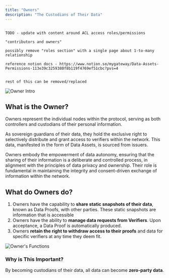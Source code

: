```yaml
---
title: "Owners"
description: "The Custodians of Their Data"
---
```


```

TODO - update with content around ACL access roles/permissions

"contributors and owners"

possibly remove "roles section" with a single page about 1-to-many relationship

reference notion docs - https://www.notion.so/mygateway/Data-Assets-Permissions-113e39c3259380f8b119f4769ef51cbc?pvs=4


rest of this can be removed/replaced

```

![Owner Intro](/assets/roles/owners-intro.png)

## What is the Owner?

Owners represent the individual nodes within the protocol, serving as both controllers and custodians of their personal information.

As sovereign guardians of their data, they hold the exclusive right to selectively distribute and grant access to verifiers within the network. This data, manifested in the form of Data Assets, is sourced from issuers.

Owners embody the empowerment of data autonomy, ensuring that the sharing of their information is a deliberate and controlled process, in alignment with the principles of data privacy and ownership. Their role is fundamental in maintaining the integrity and consent-driven exchange of information within the network.

## What do Owners do?

1. Owners have the capability to **share static snapshots of their data**, known as Data Proofs, with other parties. These static snapshots are information that is accessible
2. Owners have the ability to **manage data requests from Verifiers**. Upon acceptance, a Data Proof is automatically produced.
3. Owners **retain the right to withdraw access to their proofs** and data for specific verifiers at any time they deem fit.

![Owner's Functions](/assets/roles/owners-functions.png)

### Why is This Important?

By becoming custodians of their data, all data can become **zero-party data**.
